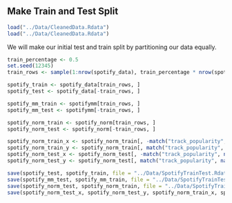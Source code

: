 ## Make Train and Test Split

```r
load("../Data/CleanedData.Rdata")
load("../Data/CleanedData.Rdata")
```

We will make our initial test and train split by partitioning our data equally.
```r
train_percentage <- 0.5
set.seed(12345)
train_rows <- sample(1:nrow(spotify_data), train_percentage * nrow(spotify_data))

spotify_train <- spotify_data[train_rows, ]
spotify_test <- spotify_data[-train_rows, ]

spotify_mm_train <- spotifymm[train_rows, ]
spotify_mm_test <- spotifymm[-train_rows, ]

spotify_norm_train <- spotify_norm[train_rows, ]
spotify_norm_test <- spotify_norm[-train_rows, ]

spotify_norm_train_x <- spotify_norm_train[, -match("track_popularity", names(spotify_norm_train))]
spotify_norm_train_y <- spotify_norm_train[, match("track_popularity", names(spotify_norm_train))]
spotify_norm_test_x <- spotify_norm_test[, -match("track_popularity", names(spotify_norm_test))]
spotify_norm_test_y <- spotify_norm_test[, match("track_popularity", names(spotify_norm_test))]
```

```r
save(spotify_test, spotify_train, file = "../Data/SpotifyTrainTest.Rdata")
save(spotify_mm_test, spotify_mm_train, file = "../Data/SpotifyTrainTestMM.Rdata")
save(spotify_norm_test, spotify_norm_train, file = "../Data/SpotifyTrainTestNorm.Rdata")
save(spotify_norm_test_x, spotify_norm_test_y, spotify_norm_train_x, spotify_norm_train_y, file = "../Data/SpotifyTrainTestNormXY.Rdata")
```

